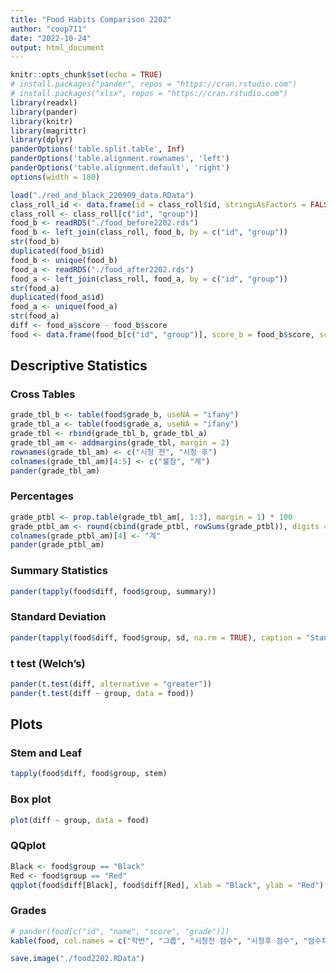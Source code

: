 ```yaml
---
title: "Food Habits Comparison 2202"
author: "coop711"
date: "2022-10-24"
output: html_document
---
```


```r
knitr::opts_chunk$set(echo = TRUE)
# install.packages("pander", repos = "https://cran.rstudio.com")
# install.packages("xlsx", repos = "https://cran.rstudio.com")
library(readxl)
library(pander)
library(knitr)
library(magrittr)
library(dplyr)
panderOptions('table.split.table', Inf)
panderOptions('table.alignment.rownames', 'left')
panderOptions('table.alignment.default', 'right')
options(width = 180)
```

<!--
### Data 
-->

```r
load("./red_and_black_220909_data.RData")
class_roll_id <- data.frame(id = class_roll$id, stringsAsFactors = FALSE) 
class_roll <- class_roll[c("id", "group")] 
food_b <- readRDS("./food_before2202.rds")
food_b <- left_join(class_roll, food_b, by = c("id", "group"))
str(food_b)
duplicated(food_b$id)
food_b <- unique(food_b)
food_a <- readRDS("./food_after2202.rds")
food_a <- left_join(class_roll, food_a, by = c("id", "group"))
str(food_a)
duplicated(food_a$id)
food_a <- unique(food_a)
str(food_a)
diff <- food_a$score - food_b$score
food <- data.frame(food_b[c("id", "group")], score_b = food_b$score, score_a = food_a$score, diff = diff, grade_b = food_b$grade, grade_a = food_a$grade)
```

## Descriptive Statistics

### Cross Tables

```r
grade_tbl_b <- table(food$grade_b, useNA = "ifany")
grade_tbl_a <- table(food$grade_a, useNA = "ifany")
grade_tbl <- rbind(grade_tbl_b, grade_tbl_a)
grade_tbl_am <- addmargins(grade_tbl, margin = 2)
rownames(grade_tbl_am) <- c("시청 전", "시청 후")
colnames(grade_tbl_am)[4:5] <- c("불참", "계")
pander(grade_tbl_am)
```

### Percentages

```r
grade_ptbl <- prop.table(grade_tbl_am[, 1:3], margin = 1) * 100
grade_ptbl_am <- round(cbind(grade_ptbl, rowSums(grade_ptbl)), digits = 1)
colnames(grade_ptbl_am)[4] <- "계"
pander(grade_ptbl_am)
```

### Summary Statistics

```r
pander(tapply(food$diff, food$group, summary))
```

### Standard Deviation

```r
pander(tapply(food$diff, food$group, sd, na.rm = TRUE), caption = "Standard Deviation")
```

### t test (Welch's)

```r
pander(t.test(diff, alternative = "greater"))
pander(t.test(diff ~ group, data = food))
```

## Plots

### Stem and Leaf

```r
tapply(food$diff, food$group, stem)
```

### Box plot

```r
plot(diff ~ group, data = food)
```

### QQplot

```r
Black <- food$group == "Black"
Red <- food$group == "Red"
qqplot(food$diff[Black], food$diff[Red], xlab = "Black", ylab = "Red")
```

### Grades

```r
# pander(food[c("id", "name", "score", "grade")])
kable(food, col.names = c("학번", "그룹", "시청전 점수", "시청후 점수", "점수차이", "시청전등급", "시청후등급"), align = "c")
```


<!--
### save
-->

```r
save.image("./food2202.RData")
```